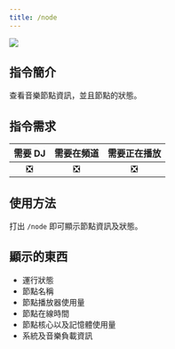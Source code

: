 ```yaml
---
title: /node
---
```

![](/docs/frogmusic/cmd/info/node.png)

## 指令簡介
<Info>
查看音樂節點資訊，並且節點的狀態。
</Info>

## 指令需求
| 需要 DJ |	需要在頻道 | 需要正在播放 |
| :-----: | :-------: | :---------: |
|   ❎   |    ❎     |     ❎      |

## 使用方法
打出 `/node` 即可顯示節點資訊及狀態。

## 顯示的東西
- 運行狀態
- 節點名稱
- 節點播放器使用量
- 節點在線時間
- 節點核心以及記憶體使用量
- 系統及音樂負載資訊